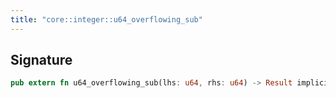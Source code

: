 ```yaml
---
title: "core::integer::u64_overflowing_sub"
---
```






## Signature

```rust
pub extern fn u64_overflowing_sub(lhs: u64, rhs: u64) -> Result implicits(RangeCheck) nopanic;
```



